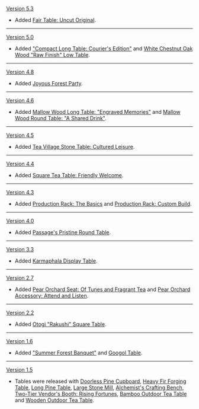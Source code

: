 {{Change History/Header}}
[[Version 5.3]]
* Added [[Fair Table: Uncut Original]].
----
[[Version 5.0]]
* Added [["Compact Long Table: Courier's Edition"]] and [[White Chestnut Oak Wood "Raw Finish" Low Table]].
----
[[Version 4.8]]
* Added [[Joyous Forest Party]].
----
[[Version 4.6]]
* Added [[Mallow Wood Long Table: "Engraved Memories"]] and [[Mallow Wood Round Table: "A Shared Drink"]].
----
[[Version 4.5]]
* Added [[Tea Village Stone Table: Cultured Leisure]].
----
[[Version 4.4]]
* Added [[Square Tea Table: Friendly Welcome]].
----
[[Version 4.3]]
* Added [[Production Rack: The Basics]] and [[Production Rack: Custom Build]].
----
[[Version 4.0]]
* Added [[Passage's Pristine Round Table]].
----
[[Version 3.3]]
* Added [[Karmaphala Display Table]].
----
[[Version 2.7]]
* Added [[Pear Orchard Seat: Of Tunes and Fragrant Tea]] and [[Pear Orchard Accessory: Attend and Listen]].
----
[[Version 2.2]]
* Added [[Otogi "Rakushi" Square Table]].
----
[[Version 1.6]]
* Added [["Summer Forest Banquet"]] and [[Googol Table]].
----
[[Version 1.5]]
* Tables were released with [[Doorless Pine Cupboard]], [[Heavy Fir Forging Table]], [[Long Pine Table]], [[Large Stone Mill]], [[Alchemist's Crafting Bench]], [[Two-Tier Vendor's Booth: Rising Fortunes]], [[Bamboo Outdoor Tea Table]] and [[Wooden Outdoor Tea Table]].